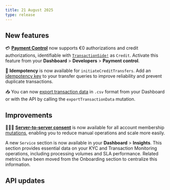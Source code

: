```yaml
---
title: 21 August 2025
type: release
---
```


## New features

💳 [**Payment Control**](https://docs.swan.io/developers/using-api/payment-control/) now supports €0 authorizations and credit authorizations, identifiable with [`TransactionSide!`](https://api-reference.swan.io/enums/transaction-side/) as `Credit`. Activate this feature from your **Dashboard** > **Developers** > **Payment control**.

🔑 **Idempotency** is now available for `initiateCreditTransfers`. Add an [idempotency key](https://docs.swan.io/developers/using-api/idempotency/#idempotency-key-requirements) to your transfer queries to improve reliability and prevent duplicate transactions.

📥 You can now [export transaction data](/topics/payments/overview/guide-export/) in `.csv` format from your Dashboard or with the API by calling the `exportTransactionData` mutation.

## Improvements

🧑‍🤝‍🧑 [**Server-to-server consent**](https://docs.swan.io/topics/users/consent/#s2s) is now available for all account membership [mutations](https://docs.swan.io/topics/users/consent/#sensitive), enabling you to reduce manual operations and scale more easily.

A new `Service` section is now available in your **Dashboard** > **Insights**. This section provides essential data on your KYC and Transaction Monitoring operations, including processing volumes and SLA performance. Related metrics have been moved from the Onboarding section to centralize this information.

## API updates